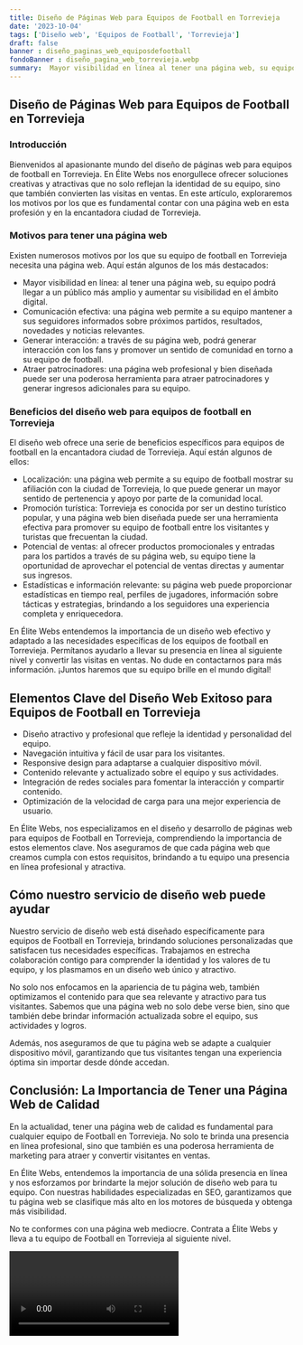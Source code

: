 ```yaml
---
title: Diseño de Páginas Web para Equipos de Football en Torrevieja
date: '2023-10-04'
tags: ['Diseño web', 'Equipos de Football', 'Torrevieja']
draft: false
banner : diseño_paginas_web_equiposdefootball
fondoBanner : diseño_pagina_web_torrevieja.webp
summary:  Mayor visibilidad en línea al tener una página web, su equipo podrá llegar a un público más amplio y aumentar su visibilidad en el ámbito digital. Comunicación efectiva una página web permite a su equipo mantener a sus seguidores informados sobre próximos partidos, resultados, novedades y noticias relevantes. Generar interacción a través de su página web, podrá generar interacción con los fans y promover un sentido de comunidad en torno a su equipo de football. Atraer patrocinadores una página web profesional y bien diseñada puede ser una poderosa herramienta para atraer patrocinadores y generar ingresos adicionales para su equipo.
---
```


## Diseño de Páginas Web para Equipos de Football en Torrevieja

### Introducción
Bienvenidos al apasionante mundo del diseño de páginas web para equipos de football en Torrevieja. En Élite Webs nos enorgullece ofrecer soluciones creativas y atractivas que no solo reflejan la identidad de su equipo, sino que también convierten las visitas en ventas. En este artículo, exploraremos los motivos por los que es fundamental contar con una página web en esta profesión y en la encantadora ciudad de Torrevieja.

### Motivos para tener una página web
Existen numerosos motivos por los que su equipo de football en Torrevieja necesita una página web. Aquí están algunos de los más destacados:

- Mayor visibilidad en línea: al tener una página web, su equipo podrá llegar a un público más amplio y aumentar su visibilidad en el ámbito digital.
- Comunicación efectiva: una página web permite a su equipo mantener a sus seguidores informados sobre próximos partidos, resultados, novedades y noticias relevantes.
- Generar interacción: a través de su página web, podrá generar interacción con los fans y promover un sentido de comunidad en torno a su equipo de football.
- Atraer patrocinadores: una página web profesional y bien diseñada puede ser una poderosa herramienta para atraer patrocinadores y generar ingresos adicionales para su equipo.

### Beneficios del diseño web para equipos de football en Torrevieja
El diseño web ofrece una serie de beneficios específicos para equipos de football en la encantadora ciudad de Torrevieja. Aquí están algunos de ellos:

- Localización: una página web permite a su equipo de football mostrar su afiliación con la ciudad de Torrevieja, lo que puede generar un mayor sentido de pertenencia y apoyo por parte de la comunidad local.
- Promoción turística: Torrevieja es conocida por ser un destino turístico popular, y una página web bien diseñada puede ser una herramienta efectiva para promover su equipo de football entre los visitantes y turistas que frecuentan la ciudad.
- Potencial de ventas: al ofrecer productos promocionales y entradas para los partidos a través de su página web, su equipo tiene la oportunidad de aprovechar el potencial de ventas directas y aumentar sus ingresos.
- Estadísticas e información relevante: su página web puede proporcionar estadísticas en tiempo real, perfiles de jugadores, información sobre tácticas y estrategias, brindando a los seguidores una experiencia completa y enriquecedora.

En Élite Webs entendemos la importancia de un diseño web efectivo y adaptado a las necesidades específicas de los equipos de football en Torrevieja. Permítanos ayudarlo a llevar su presencia en línea al siguiente nivel y convertir las visitas en ventas. No dude en contactarnos para más información. ¡Juntos haremos que su equipo brille en el mundo digital!

<GifSeo />

<Cta />

## Elementos Clave del Diseño Web Exitoso para Equipos de Football en Torrevieja

- Diseño atractivo y profesional que refleje la identidad y personalidad del equipo.
- Navegación intuitiva y fácil de usar para los visitantes.
- Responsive design para adaptarse a cualquier dispositivo móvil.
- Contenido relevante y actualizado sobre el equipo y sus actividades.
- Integración de redes sociales para fomentar la interacción y compartir contenido.
- Optimización de la velocidad de carga para una mejor experiencia de usuario.

En Élite Webs, nos especializamos en el diseño y desarrollo de páginas web para equipos de Football en Torrevieja, comprendiendo la importancia de estos elementos clave. Nos aseguramos de que cada página web que creamos cumpla con estos requisitos, brindando a tu equipo una presencia en línea profesional y atractiva.

## Cómo nuestro servicio de diseño web puede ayudar

Nuestro servicio de diseño web está diseñado específicamente para equipos de Football en Torrevieja, brindando soluciones personalizadas que satisfacen tus necesidades específicas. Trabajamos en estrecha colaboración contigo para comprender la identidad y los valores de tu equipo, y los plasmamos en un diseño web único y atractivo.

No solo nos enfocamos en la apariencia de tu página web, también optimizamos el contenido para que sea relevante y atractivo para tus visitantes. Sabemos que una página web no solo debe verse bien, sino que también debe brindar información actualizada sobre el equipo, sus actividades y logros.

Además, nos aseguramos de que tu página web se adapte a cualquier dispositivo móvil, garantizando que tus visitantes tengan una experiencia óptima sin importar desde dónde accedan.

## Conclusión: La Importancia de Tener una Página Web de Calidad

En la actualidad, tener una página web de calidad es fundamental para cualquier equipo de Football en Torrevieja. No solo te brinda una presencia en línea profesional, sino que también es una poderosa herramienta de marketing para atraer y convertir visitantes en ventas.

En Élite Webs, entendemos la importancia de una sólida presencia en línea y nos esforzamos por brindarte la mejor solución de diseño web para tu equipo. Con nuestras habilidades especializadas en SEO, garantizamos que tu página web se clasifique más alto en los motores de búsqueda y obtenga más visibilidad.

No te conformes con una página web mediocre. Contrata a Élite Webs y lleva a tu equipo de Football en Torrevieja al siguiente nivel.

<Video />

<CtaBot job='Equipos de Football' city='Torrevieja'/>

<Gmaps query='Torrevieja+españa+maps' />